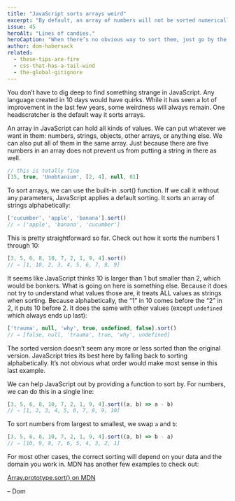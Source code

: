 ```yaml
---
title: "JavaScript sorts arrays weird"
excerpt: "By default, an array of numbers will not be sorted numerically. To avoid unexpected results, we can tell it how to sort an array."
issue: 45
heroAlt: "Lines of candies."
heroCaption: "When there’s no obvious way to sort them, just go by the alphabet."
author: dom-habersack
related:
  - these-tips-are-fire
  - css-that-has-a-tail-wind
  - the-global-gitignore
---
```

You don’t have to dig deep to find something strange in JavaScript. Any language created in 10 days would have quirks. While it has seen a lot of improvement in the last few years, some weirdness will always remain. One headscratcher is the default way it sorts arrays.

An array in JavaScript can hold all kinds of values. We can put whatever we want in them: numbers, strings, objects, other arrays, or anything else. We can also put all of them in the same array. Just because there are five numbers in an array does not prevent us from putting a string in there as well.

```js
// this is totally fine
[15, true, 'Unobtanium', [2, 4], null, 81]
```

To sort arrays, we can use the built-in .sort() function. If we call it without any parameters, JavaScript applies a default sorting. It sorts an array of strings alphabetically:

```js
['cucumber', 'apple', 'banana'].sort()
// ⇒ ['apple', 'banana', 'cucumber']
```

This is pretty straightforward so far. Check out how it sorts the numbers 1 through 10:

```js
[3, 5, 6, 8, 10, 7, 2, 1, 9, 4].sort()
// ⇒ [1, 10, 2, 3, 4, 5, 6, 7, 8, 9]
```

It seems like JavaScript thinks 10 is larger than 1 but smaller than 2, which would be bonkers. What is going on here is something else. Because it does not try to understand what values those are, it treats ALL values as strings when sorting. Because alphabetically, the “1” in 10 comes before the “2” in 2, it puts 10 before 2. It does the same with other values (except `undefined` which always ends up last):

```js
['trauma', null, 'why', true, undefined, false].sort()
// ⇒ [false, null, 'trauma', true, 'why', undefined]
```

The sorted version doesn’t seem any more or less sorted than the original version. JavaScript tries its best here by falling back to sorting alphabetically. It’s not obvious what order would make most sense in this last example.

We can help JavaScript out by providing a function to sort by. For numbers, we can do this in a single line:

```js
[3, 5, 6, 8, 10, 7, 2, 1, 9, 4].sort((a, b) => a - b)
// ⇒ [1, 2, 3, 4, 5, 6, 7, 8, 9, 10]
```

To sort numbers from largest to smallest, we swap `a` and `b`:

```js
[3, 5, 6, 8, 10, 7, 2, 1, 9, 4].sort((a, b) => b - a)
// ⇒ [10, 9, 8, 7, 6, 5, 4, 3, 2, 1]
```

For most other cases, the correct sorting will depend on your data and the domain you work in. MDN has another few examples to check out:

[Array.prototype.sort() on MDN](https://developer.mozilla.org/en-US/docs/Web/JavaScript/Reference/Global_Objects/Array/sort)

– Dom
